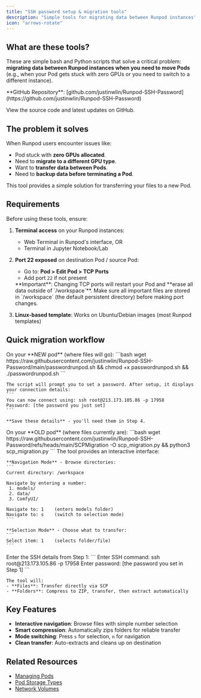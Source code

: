 ```yaml
---
title: "SSH password setup & migration tools"
description: "Simple tools for migrating data between Runpod instances"
icon: "arrows-rotate"
---
```


## What are these tools?

These are simple bash and Python scripts that solve a critical problem: **migrating data between Runpod instances when you need to move Pods** (e.g., when your Pod gets stuck with zero GPUs or you need to switch to a different instance).

<Info>
**GitHub Repository**: [github.com/justinwlin/Runpod-SSH-Password](https://github.com/justinwlin/Runpod-SSH-Password)

View the source code and latest updates on GitHub.
</Info>

## The problem it solves

When Runpod users encounter issues like:
- Pod stuck with **zero GPUs allocated**.
- Need to **migrate to a different GPU type**.
- Want to **transfer data between Pods**.
- Need to **backup data before terminating a Pod**.

This tool provides a simple solution for transferring your files to a new Pod.

## Requirements

Before using these tools, ensure:

1. **Terminal access** on your Runpod instances:
   - Web Terminal in Runpod's interface, OR
   - Terminal in Jupyter Notebook/Lab

2. **Port 22 exposed** on destination Pod / source Pod:
   - Go to: **Pod > Edit Pod > TCP Ports**
   - Add port `22` if not present
   
   <Warning>
   **Important**: Changing TCP ports will restart your Pod and **erase all data outside of `/workspace`**. Make sure all important files are stored in `/workspace` (the default persistent directory) before making port changes.
   </Warning>

3. **Linux-based template**: Works on Ubuntu/Debian images (most Runpod templates)

## Quick migration workflow

<Steps>
  <Step title="Setup destination Pod">
    On your **NEW pod** (where files will go):
    ```bash
    wget https://raw.githubusercontent.com/justinwlin/Runpod-SSH-Password/main/passwordrunpod.sh && chmod +x passwordrunpod.sh && ./passwordrunpod.sh
    ```
    
    The script will prompt you to set a password. After setup, it displays your connection details:
    ```
    You can now connect using: ssh root@213.173.105.86 -p 17958
    Password: [the password you just set]
    ```
    
    **Save these details** - you'll need them in Step 4.
  </Step>
  
  <Step title="Transfer from Source Pod">
    On your **OLD pod** (where files currently are):
    ```bash
    wget https://raw.githubusercontent.com/justinwlin/Runpod-SSH-Password/refs/heads/main/SCPMigration -O scp_migration.py && python3 scp_migration.py
    ```
  </Step>
  
  <Step title="Navigate and Select Files">
    The tool provides an interactive interface:
    
    **Navigation Mode** - Browse directories:
    ```
    Current directory: /workspace
    
    Navigate by entering a number:
     1. models/
     2. data/
     3. ComfyUI/
     
    Navigate to: 1    (enters models folder)
    Navigate to: s    (switch to selection mode)
    ```
    
    **Selection Mode** - Choose what to transfer:
    ```
    Select item: 1    (selects folder/file)
    ```
  </Step>
  
  <Step title="Enter Connection and Transfer">
    Enter the SSH details from Step 1:
    ```
    Enter SSH command: ssh root@213.173.105.86 -p 17958
    Enter password: [the password you set in Step 1]
    ```
    
    The tool will:
    - **Files**: Transfer directly via SCP
    - **Folders**: Compress to ZIP, transfer, then extract automatically
  </Step>
</Steps>

## Key Features

- **Interactive navigation**: Browse files with simple number selection
- **Smart compression**: Automatically zips folders for reliable transfer
- **Mode switching**: Press `s` for selection, `n` for navigation
- **Clean transfer**: Auto-extracts and cleans up on destination

## Related Resources

- [Managing Pods](/pods/manage-pods)
- [Pod Storage Types](/pods/storage/types)
- [Network Volumes](/pods/storage/create-network-volumes)